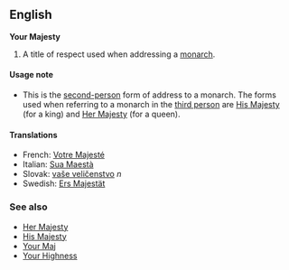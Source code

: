 ==English==

'''Your Majesty'''

#A title of respect used when addressing a [[monarch]].

==== Usage note ====
*This is the [[second-person]] form of address to a monarch.  The forms used when  referring to a monarch in the [[third person]] are [[His Majesty]] (for a king) and [[Her Majesty]] (for a queen).

==== Translations ====
*French: [[Votre Majesté]]
*Italian: [[Sua Maestà]]
*Slovak: [[vaše veličenstvo]] ''n'' <!-- Yes, PaulG, the gender is required in Slovak. Otherwise you would not know how to decline it, i.e., how to say "to YM," "with YM," etc ---> <!--OK, thanks for the explanation -- Paul G -->
*Swedish: [[Ers Majestät]]

=== See also ===
*[[Her Majesty]]
*[[His Majesty]]
*[[Your Maj]]
*[[Your Highness]]